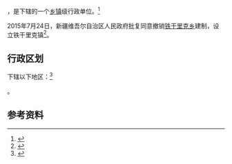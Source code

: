 {{中国乡级行政区|65/28/24/200/000}}

'''{{PAGENAMEBASE}}'''，是{{PRC admin/fullname|65/28/24/200/000|3}}下辖的一个[[乡镇|乡镇]]级行政单位。<ref>{{PRC admin/ref sgc|{{PRC admin/parent|65/28/24/200/000}}}}</ref>

2015年7月24日，新疆维吾尔自治区人民政府批复同意撤销[[铁干里克乡|铁干里克乡]]建制，设立铁干里克镇<ref>{{Cite web |url=http://www.xjmca.gov.cn/xzqhtzgg/29691.jhtml |title=新疆维吾尔自治区人民政府关于同意若羌县铁干里克乡撤乡设镇的批复（新政函〔2015〕182号） |access-date=2017-09-20 |archive-url=https://web.archive.org/web/20170921001346/http://www.xjmca.gov.cn/xzqhtzgg/29691.jhtml |archive-date=2017-09-21 |dead-url=yes }}</ref>。

== 行政区划 ==

{{PAGENAMEBASE}}下辖以下地区：<ref>{{PRC admin/ref sgc|65/28/24/200/000}}</ref>

{{PRC admin/children|65/28/24/200/000}}。

== 参考资料 ==

{{reflist}}

{{PRC admin/navcat|65/28/24/200/000}}
{{新疆行政区划小作品}}